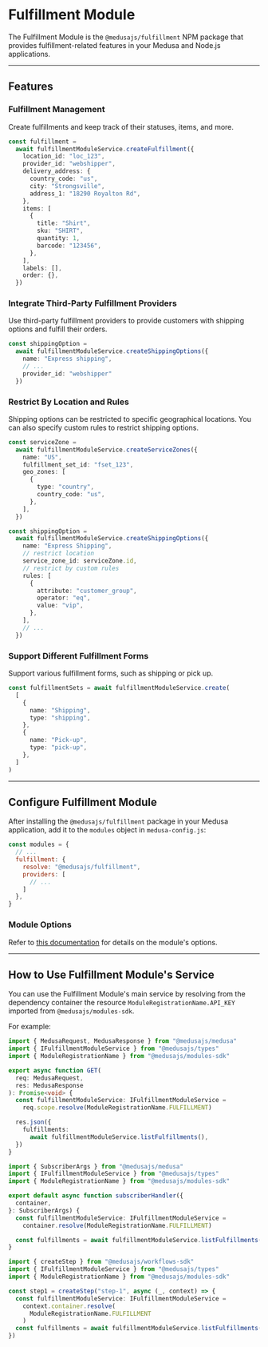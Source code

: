 
# Fulfillment Module

The Fulfillment Module is the `@medusajs/fulfillment` NPM package that provides fulfillment-related features in your Medusa and Node.js applications.

---

## Features

### Fulfillment Management

Create fulfillments and keep track of their statuses, items, and more.

```ts
const fulfillment =
  await fulfillmentModuleService.createFulfillment({
    location_id: "loc_123",
    provider_id: "webshipper",
    delivery_address: {
      country_code: "us",
      city: "Strongsville",
      address_1: "18290 Royalton Rd",
    },
    items: [
      {
        title: "Shirt",
        sku: "SHIRT",
        quantity: 1,
        barcode: "123456",
      },
    ],
    labels: [],
    order: {},
  })
```

### Integrate Third-Party Fulfillment Providers

Use third-party fulfillment providers to provide customers with shipping options and fulfill their orders.

```ts
const shippingOption =
  await fulfillmentModuleService.createShippingOptions({
    name: "Express shipping",
    // ...
    provider_id: "webshipper"
  })
```

### Restrict By Location and Rules

Shipping options can be restricted to specific geographical locations. You can also specify custom rules to restrict shipping options.

```ts
const serviceZone =
  await fulfillmentModuleService.createServiceZones({
    name: "US",
    fulfillment_set_id: "fset_123",
    geo_zones: [
      {
        type: "country",
        country_code: "us",
      },
    ],
  })

const shippingOption =
  await fulfillmentModuleService.createShippingOptions({
    name: "Express Shipping",
    // restrict location
    service_zone_id: serviceZone.id,
    // restrict by custom rules
    rules: [
      {
        attribute: "customer_group",
        operator: "eq",
        value: "vip",
      },
    ],
    // ...
  })
```

### Support Different Fulfillment Forms

Support various fulfillment forms, such as shipping or pick up.

```ts
const fulfillmentSets = await fulfillmentModuleService.create(
  [
    {
      name: "Shipping",
      type: "shipping",
    },
    {
      name: "Pick-up",
      type: "pick-up",
    },
  ]
)
```

---

## Configure Fulfillment Module

After installing the `@medusajs/fulfillment` package in your Medusa application, add it to the `modules` object in `medusa-config.js`:

```js title="medusa-config.js"
const modules = {
  // ...
  fulfillment: {
    resolve: "@medusajs/fulfillment",
    providers: [
      // ...
    ]
  },
}
```

### Module Options

Refer to [this documentation](./module-options/index.mdx) for details on the module's options.

---

## How to Use Fulfillment Module's Service

You can use the Fulfillment Module's main service by resolving from the dependency container the resource `ModuleRegistrationName.API_KEY` imported from `@medusajs/modules-sdk`.

For example:

<Tabs groupId="resource-type" isCodeTabs={true}>
  <TabItem label="API Route" value="api-route" attributes={{
    title: "src/api/store/custom/route.ts"
  }}>

  ```ts
  import { MedusaRequest, MedusaResponse } from "@medusajs/medusa"
  import { IFulfillmentModuleService } from "@medusajs/types"
  import { ModuleRegistrationName } from "@medusajs/modules-sdk"

  export async function GET(
    req: MedusaRequest,
    res: MedusaResponse
  ): Promise<void> {
    const fulfillmentModuleService: IFulfillmentModuleService =
      req.scope.resolve(ModuleRegistrationName.FULFILLMENT)

    res.json({
      fulfillments:
        await fulfillmentModuleService.listFulfillments(),
    })
  }
  ```

  </TabItem>
  <TabItem label="Subscriber" value="subscribers" attributes={{
    title: "src/subscribers/custom-handler.ts"
  }}>

  ```ts
  import { SubscriberArgs } from "@medusajs/medusa"
  import { IFulfillmentModuleService } from "@medusajs/types"
  import { ModuleRegistrationName } from "@medusajs/modules-sdk"

  export default async function subscriberHandler({
    container,
  }: SubscriberArgs) {
    const fulfillmentModuleService: IFulfillmentModuleService =
      container.resolve(ModuleRegistrationName.FULFILLMENT)

    const fulfillments = await fulfillmentModuleService.listFulfillments()
  }
  ```

  </TabItem>
  <TabItem label="Workflow Step" value="workflow-step" attributes={{
    title: "src/workflows/hello-world/step1.ts"
  }}>

  ```ts
  import { createStep } from "@medusajs/workflows-sdk"
  import { IFulfillmentModuleService } from "@medusajs/types"
  import { ModuleRegistrationName } from "@medusajs/modules-sdk"

  const step1 = createStep("step-1", async (_, context) => {
    const fulfillmentModuleService: IFulfillmentModuleService =
      context.container.resolve(
        ModuleRegistrationName.FULFILLMENT
      )
    const fulfillments = await fulfillmentModuleService.listFulfillments()
  })
  ```

  </TabItem>
</Tabs>
